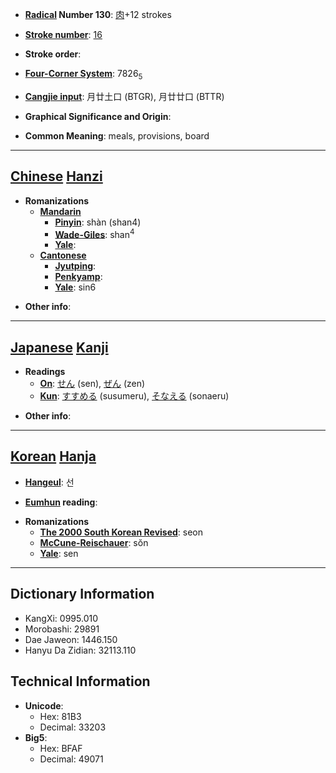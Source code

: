 * '''[[Wiktionary:Chinese radical index| Radical]] Number 130''': [[Wiktionary:Chinese radical index 肉|肉]]+12 strokes

* '''[[Wiktionary:Chinese total strokes index|Stroke number]]''': [[Wiktionary:Chinese total strokes index 16|16]]

* '''Stroke order''': 

* '''[[Wiktionary:Chinese four corner index|Four-Corner System]]''': 7826<sub>5</sub>

* '''[[Wiktionary:Chinese Cangjie index|Cangjie input]]''': 月廿土口 (BTGR), 月廿廿口 (BTTR)

* '''Graphical Significance and Origin''': 

* '''Common Meaning''': meals, provisions, board

----

== [[Chinese]] [[Hanzi]] ==

* '''Romanizations'''
** '''[[Mandarin]]'''
*** '''[[Pinyin]]''': shàn (shan4)
*** '''[[Wade-Giles]]''': shan<sup>4</sup>
*** '''[[Yale]]''': 
** '''[[Cantonese]]'''
*** '''[[Jyutping]]''':
*** '''[[Penkyamp]]''': 
*** '''[[Yale]]''': sin6

* '''Other info''': 

----

== [[Japanese]] [[Kanji]] ==

* '''Readings'''
** '''[[On]]''': [[せん]] (sen), [[ぜん]] (zen)
** '''[[Kun]]''': [[すすめる]] (susumeru), [[そなえる]] (sonaeru)

* '''Other info''':  

----

== [[Korean]] [[Hanja]] ==

* '''[[Hangeul]]''': 선

* '''[[Eumhun]] reading''': 

* '''Romanizations'''
** '''[[The 2000 South Korean Revised Romanization|The 2000 South Korean Revised]]''': seon
** '''[[McCune-Reischauer]]''': sŏn
** '''[[Yale]]''': sen

----

== Dictionary Information ==

* KangXi: 0995.010
* Morobashi: 29891
* Dae Jaweon: 1446.150
* Hanyu Da Zidian: 32113.110

== Technical Information ==

* '''Unicode''':
** Hex: 81B3
** Decimal: 33203
* '''Big5''':
** Hex: BFAF
** Decimal: 49071